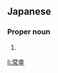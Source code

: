 ==Japanese==
{{ja-kanjitab|つね|ゆき}}

===Proper noun===
{{ja-pos|proper|つねゆき}}

# {{given name|male|lang=ja|sort=つねゆき}}

[[li:常幸]]